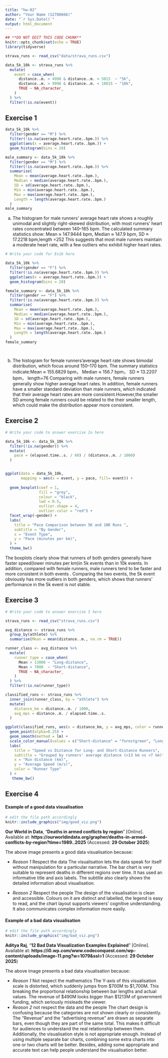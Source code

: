 ```yaml
---
title: "hw-02"
author: "Your Name (S2780666)"
date: "`r Sys.Date()`"
output: html_document
---
```


```r
## **DO NOT EDIT THIS CODE CHUNK**
knitr::opts_chunk$set(echo = TRUE)
library(tidyverse)
```

```r
strava_runs <- read_csv("data/strava_runs.csv")
```

```r
data_5k_10k <- strava_runs %>%
  mutate(
    event = case_when(
      distance..m. > 4998 & distance..m. < 5015  ~ "5k",
      distance..m. > 9998 & distance..m. < 10015 ~ "10k",
      TRUE ~ NA_character_
    )
  ) %>%
  filter(!is.na(event))
```


## Exercise 1

```r
data_5k_10k %>% 
  filter(gender == "M") %>%
  filter(!is.na(average.heart.rate..bpm.)) %>%
  ggplot(aes(x = average.heart.rate..bpm.)) + 
  geom_histogram(bins = 20)

male_summary <- data_5k_10k %>%
  filter(gender == "M") %>%
  filter(!is.na(average.heart.rate..bpm.)) %>%
  summarise(
    Mean = mean(average.heart.rate..bpm.),
    Median = median(average.heart.rate..bpm.),
    SD = sd(average.heart.rate..bpm.),
    Min = min(average.heart.rate..bpm.),
    Max = max(average.heart.rate..bpm.),
    Length = length(average.heart.rate..bpm.)
  )
male_summary
```

(a)
The histogram for male runners’ average heart rate shows a roughly unimodal and slightly right-skewed distribution, with most runners’ heart rates concentrated between 140–165 bpm.
The calculated summary statistics show: Mean ≈ 147.9444 bpm, Median ≈ 147.9 bpm, SD ≈ 17.2218 bpm,length =252
This suggests that most male runners maintain a moderate heart rate, with a few outliers who exhibit higher heart rates.


```r
# Write your code for Ex1b here

data_5k_10k %>% 
  filter(gender == "F") %>%
  filter(!is.na(average.heart.rate..bpm.)) %>%
  ggplot(aes(x = average.heart.rate..bpm.)) + 
  geom_histogram(bins = 20)

female_summary <- data_5k_10k %>%
  filter(gender == "F") %>%
  filter(!is.na(average.heart.rate..bpm.)) %>%
  summarise(
    Mean = mean(average.heart.rate..bpm.),
    Median = median(average.heart.rate..bpm.),
    SD = sd(average.heart.rate..bpm.),
    Min = min(average.heart.rate..bpm.),
    Max = max(average.heart.rate..bpm.),
    Length = length(average.heart.rate..bpm.)
  )
female_summary




```


(b)
The histogram for female runners'average heart rate shows bimodal distribution, which focus around 150–170 bpm.
The summary statistics indicate:Mean ≈ 155.6829 bpm， Median ≈ 156.7 bpm， SD ≈ 13.2207 bpm， length=76
Comparing with male runners, female runners generally show higher average heart rates. In addition, female runners have a smaller standard deviation than male runners, which indicated that their average heart rates are more consistent.However,the smaller SD among female runners could be related to the their smaller length, which could make the distribution appear more consistent.

## Exercise 2

```r
# Write your code to answer exercise 2a here

data_5k_10k <- data_5k_10k %>%
  filter(!is.na(gender)) %>%
  mutate(
    pace = (elapsed.time..s. / 60) / (distance..m. / 1000)
  )


ggplot(data = data_5k_10k,
       mapping = aes(x = event, y = pace, fill= event)) +
   
  geom_boxplot(coef = 1,
               fill = "grey",
               colour = "black",
               lwd = 0.5,         
               outlier.shape = 4,
               outlier.color = "red") +
  facet_wrap(~gender) +
  labs(
    title = "Pace Comparison between 5K and 10K Runs ",
    subtitle = "By Gender",
    x = "Event Type",
    y = "Pace (minutes per km)",
  ) +
  theme_bw() 

```


The boxplots clearly show that  runners of both genders generally have faster speed(lower minutes per km)in 5k events than in 10k events. In addition, compared with female runners, male runners tend to be faster and more consistent in both events .
Comparing the two events, the 5k event obviously has more outliers in both genders, which shows that runners' performance in the 5k event is not stable.


## Exercise 3

```r
# Write your code to answer exercise 3 here

strava_runs <- read_csv("strava_runs.csv")

avg_distance <- strava_runs %>%
  group_by(athlete) %>%
  summarise(Mean = mean(distance..m., na.rm = TRUE))

runner_class <- avg_distance %>%
  mutate(
    runner_type = case_when(
      Mean > 13000 ~ "Long-distance",
      Mean < 7000  ~ "Short-distance",
      TRUE ~ NA_character_
    )
  ) %>%
  filter(!is.na(runner_type))

classified_runs <- strava_runs %>%
  inner_join(runner_class, by = "athlete") %>%
  mutate(
    distance_km = distance..m. / 1000,
    avg_mps = distance..m. / elapsed.time..s.
  )

ggplot(classified_runs, aes(x = distance_km, y = avg_mps, color = runner_type)) +
  geom_point(alpha=0.25) +
  geom_smooth(method = lm) +
  scale_color_manual(values = c("Short-distance" = "forestgreen", "Long-distance" = "orange")) +
  labs(
    title = "Speed vs Distance for Long- and Short-Distance Runners",
    subtitle = "Grouped by runners' average distance (>13 km vs <7 km)",
    x = "Run distance (km)",
    y = "Average Speed (m/s)",
    color = "Runner Type"
  ) +
   theme_bw()


```





## Exercise 4

#### Example of a good data visualisation

```r
# edit the file path accordingly
knitr::include_graphics("img/good_viz.png")
```


**Our World in Data**, "**Deaths in armed conflicts by region**" [Online]. Available at: **https://ourworldindata.org/grapher/deaths-in-armed-conflicts-by-region?time=1989..2025** (Accessed: **29 October 2025**)


The above image presents a good data visualisation because:

-   _Reason 1_
    Respect the data
   The visualisation lets the data speak for itself without manipulation for a particular narrative.
    The bar chart is very suitable to represent deaths in different regions over time. It has used an informative title and axis labels. The subtitle also clearly shows the detailed information about visualisation.
    
-   _Reason 2_
   Respect the people
   The design of the visualisation is clean and accessible. Colours on it are distinct and labelled, the legend is easy to read, and the chart layout supports viewers’ cognitive understanding. It also communicates complex information more easily.


#### Example of a bad data visualisation


```r
# edit the file path accordingly
knitr::include_graphics("img/bad_viz.png")
```


**Aditya Raj**, "**12 Bad Data Visualization Examples Explained**" [Online]. Available at: **https://i0.wp.com/www.codeconquest.com/wp-content/uploads/image-11.png?w=1079&ssl=1** (Accessed: **29 October 2025**)



The above image presents a bad data visualisation because:

-   _Reason 1_
   Not respect the mathematics
   The Y-axis of this visualisation scale is distorted, which suddenly jumps from $700M to $1,700M. This breaking the proportional relationship between bar lengths and actual values. The revenue of $490M looks bigger than $1213M of government funding, which seriously misleads the viewer.
-   _Reason 2_
   not respect the data and the people
   The chart design is confusing because the categories are not shown clearly or consistently. The “Revenue” and the “advertising revenue” are drawn as separate bars, even though they are part of the same total. This makes it difficult for audiences to understand the real relationship between them.
Additionally, the visualisation style is not appropriate enough. Instead of using multiple separate bar charts, combining some extra charts into one or two charts will be better. Besides, adding some appropriate and accurate text can help people understand the visualisation better.


